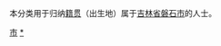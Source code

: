 {{Catnav|頁面分類|各種主題的頁面分類|依中国各省来作的分类|各地中国人|吉林人|吉林市人}}
{{Catnav|頁面分類|人物|各國人物|中国人|各地中国人|吉林人|吉林市人}}

本分类用于归纳[[籍贯|籍贯]]（出生地）属于[[吉林省|吉林省]][[磐石市|磐石市]]的人士。

[[Category:吉林市人|市]]
[[Category:磐石市|*]]